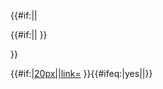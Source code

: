 <includeonly>{{#if:{{{preums|}}}||<td style="width: {{#if:{{{tab spacing percent|}}}|{{{tab spacing percent}}}|2}}%; border-bottom: {{#if:{{{border|}}}|{{{border}}}|solid 1px #a3b1bf}}">{{#if:{{{tab spacing percent|}}}||&nbsp;}}</td>}}<td style="text-align: {{#if:{{{tab alignment|}}}|{{{tab alignment}}}|center}}; {{#if:{{{rounding|}}}|{{border-radius|{{{rounding}}} {{{rounding}}} 0 0}}}} padding:0.3em; border: {{#if:{{{border|}}}|{{{border}}}|solid 1px #a3b1bf}}; font-size: {{#if:{{{font-size|}}}|{{{font-size}}}|110%}}; {{#switch:{{FULLPAGENAME}}|{{{link}}}|{{{link2}}}|{{{link3}}}|{{{link4}}}|{{{link5}}}=background-color: {{#if:{{{on tab color|}}}|{{{on tab color}}}|transparent}}; border-bottom: none; font-weight:bold; |#default=background-color: {{#if:{{{off tab color|}}}|{{{off tab color}}}|#CEE0F2}}; }} {{#ifeq:{{lc:{{{nowrap|}}}}}|yes|white-space: nowrap;}}" width="{{#expr:(100/{{Number of defined parameters|{{{1}}}|{{{2}}}|{{{3}}}|{{{4}}}|{{{5}}}|{{{6}}}|{{{7}}}|{{{8}}}|{{{9}}}|{{{10}}}|{{{11}}}|{{{12}}}|{{{13}}}|{{{14}}}|{{{15}}}|{{{16}}}|{{{17}}}|{{{18}}}|{{{19}}}|{{{20}}}}})-{{#if:{{{tab spacing percent|}}}|{{{tab spacing percent}}}|2}}}}%">{{#if:{{{image|}}}|[[file:{{{image}}}|20px|{{{tab}}}|link={{{link|}}}]]&nbsp;}}{{#ifeq:{{lc:{{{freeform|}}}}}|yes|{{{tab}}}|[[{{{link}}}|{{{tab}}}]]}}</td></includeonly><noinclude>{{documentation}}</noinclude>